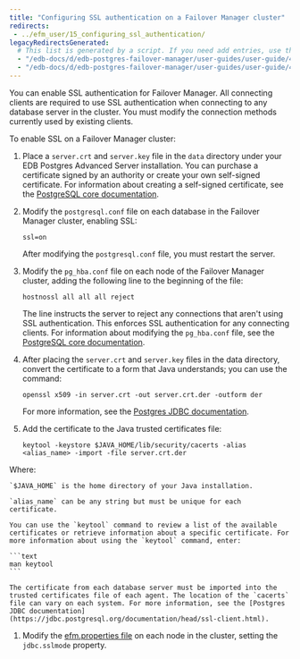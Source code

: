 ```yaml
---
title: "Configuring SSL authentication on a Failover Manager cluster"
redirects:
 - ../efm_user/15_configuring_ssl_authentication/
legacyRedirectsGenerated:
  # This list is generated by a script. If you need add entries, use the `legacyRedirects` key.
  - "/edb-docs/d/edb-postgres-failover-manager/user-guides/user-guide/4.0/configuring_ssl_authentication.html"
  - "/edb-docs/d/edb-postgres-failover-manager/user-guides/user-guide/4.1/configuring_ssl_authentication.html"
---
```


<div id="configuring_ssl_authentication" class="registered_link"></div>

You can enable SSL authentication for Failover Manager. All connecting clients are required to use SSL authentication when connecting to any database server in the cluster. You must modify the connection methods currently used by existing clients.

To enable SSL on a Failover Manager cluster:

1.  Place a `server.crt` and `server.key` file in the `data` directory under your EDB Postgres Advanced Server installation. You can purchase a certificate signed by an authority or create your own self-signed certificate. For information about creating a self-signed certificate, see the [PostgreSQL core documentation](https://www.postgresql.org/docs/current/ssl-tcp.html#SSL-CERTIFICATE-CREATION).

2.  Modify the `postgresql.conf` file on each database in the Failover Manager cluster, enabling SSL:

    ```text
    ssl=on
    ```

    After modifying the `postgresql.conf` file, you must restart the server.

1.  Modify the `pg_hba.conf` file on each node of the Failover Manager cluster, adding the following line to the beginning of the file:

    ```text
    hostnossl all all all reject
    ```

    The line instructs the server to reject any connections that aren't using SSL authentication. This enforces SSL authentication for any connecting clients. For information about modifying the `pg_hba.conf` file, see the [PostgreSQL core documentation](https://www.postgresql.org/docs/current/static/auth-pg-hba-conf.html).

1.  After placing the `server.crt` and `server.key` files in the data directory, convert the certificate to a form that Java understands; you can use the command:

    ```text
    openssl x509 -in server.crt -out server.crt.der -outform der
    ```

    For more information, see the [Postgres JDBC documentation](https://jdbc.postgresql.org/documentation/head/ssl-client.html).

1.  Add the certificate to the Java trusted certificates file:

    ```text
    keytool -keystore $JAVA_HOME/lib/security/cacerts -alias <alias_name> -import -file server.crt.der
    ```

   Where:
   
    `$JAVA_HOME` is the home directory of your Java installation.
   
    `alias_name` can be any string but must be unique for each certificate.
 
    You can use the `keytool` command to review a list of the available certificates or retrieve information about a specific certificate. For more information about using the `keytool` command, enter:
 
    ```text
    man keytool
    ```
 
    The certificate from each database server must be imported into the trusted certificates file of each agent. The location of the `cacerts` file can vary on each system. For more information, see the [Postgres JDBC documentation](https://jdbc.postgresql.org/documentation/head/ssl-client.html).

1.  Modify the [efm.properties file](04_configuring_efm/01_cluster_properties/#jdbc_sslmode) on each node in the cluster, setting the `jdbc.sslmode` property.
